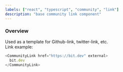 ```yaml
---
labels: ["react", "typescript", "community", "link"]
description: "base community link component"
---
```



### Overview

Used as a template for Github-link, twitter-link, etc.  
Link example:

```js live
<CommunityLink href="https://bit.dev" external>
  bit.dev
</CommunityLink>
```
